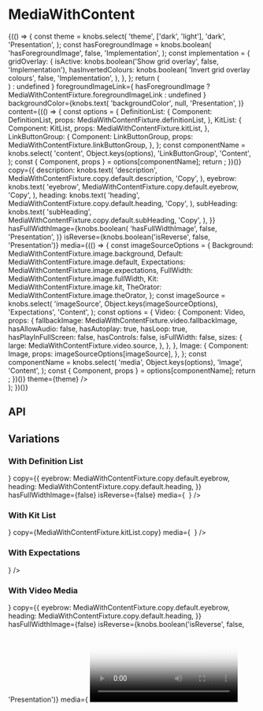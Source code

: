 
<Meta title="Components/MediaWithContent" component={MediaWithContent} />

# MediaWithContent

<Canvas>
  <Story name="Base Component">
    {(() => {
      const theme = knobs.select(
        'theme',
        ['dark', 'light'],
        'dark',
        'Presentation',
      );
      const hasForegroundImage = knobs.boolean(
        'hasForegroundImage',
        false,
        'Implementation',
      );
      const implementation = {
        gridOverlay: {
          isActive: knobs.boolean('Show grid overlay', false, 'Implementation'),
          hasInvertedColours: knobs.boolean(
            'Invert grid overlay colours',
            false,
            'Implementation',
          ),
        },
      };
      return (
        <div style={{ position: 'relative' }}>
          <MediaWithContent
            containMedia={knobs.select(
              'containMedia',
              {
                center: 'center',
                left: 'left',
                right: 'right',
                none: undefined,
              },
              undefined,
              'Presentation',
            )}
            foregroundImage={
              hasForegroundImage ? (
                <Image
                  altText={MediaWithContentFixture.image.foreground.altText}
                  sizes={MediaWithContentFixture.image.foreground.sizes}
                />
              ) : undefined
            }
            foregroundImageLink={
              hasForegroundImage
                ? MediaWithContentFixture.foregroundImageLink
                : undefined
            }
            backgroundColor={knobs.text(
              'backgroundColor',
              null,
              'Presentation',
            )}
            content={(() => {
              const options = {
                DefinitionList: {
                  Component: DefinitionList,
                  props: MediaWithContentFixture.definitionList,
                },
                KitList: {
                  Component: KitList,
                  props: MediaWithContentFixture.kitList,
                },
                LinkButtonGroup: {
                  Component: LinkButtonGroup,
                  props: MediaWithContentFixture.linkButtonGroup,
                },
              };
              const componentName = knobs.select(
                'content',
                Object.keys(options),
                'LinkButtonGroup',
                'Content',
              );
              const { Component, props } = options[componentName];
              return <Component {...props} theme={theme} />;
            })()}
            copy={{
              description: knobs.text(
                'description',
                MediaWithContentFixture.copy.default.description,
                'Copy',
              ),
              eyebrow: knobs.text(
                'eyebrow',
                MediaWithContentFixture.copy.default.eyebrow,
                'Copy',
              ),
              heading: knobs.text(
                'heading',
                MediaWithContentFixture.copy.default.heading,
                'Copy',
              ),
              subHeading: knobs.text(
                'subHeading',
                MediaWithContentFixture.copy.default.subHeading,
                'Copy',
              ),
            }}
            hasFullWidthImage={knobs.boolean(
              'hasFullWidthImage',
              false,
              'Presentation',
            )}
            isReverse={knobs.boolean('isReverse', false, 'Presentation')}
            media={(() => {
              const imageSourceOptions = {
                Background: MediaWithContentFixture.image.background,
                Default: MediaWithContentFixture.image.default,
                Expectations: MediaWithContentFixture.image.expectations,
                FullWidth: MediaWithContentFixture.image.fullWidth,
                Kit: MediaWithContentFixture.image.kit,
                TheOrator: MediaWithContentFixture.image.theOrator,
              };
              const imageSource = knobs.select(
                'imageSource',
                Object.keys(imageSourceOptions),
                'Expectations',
                'Content',
              );
              const options = {
                Video: {
                  Component: Video,
                  props: {
                    fallbackImage: MediaWithContentFixture.video.fallbackImage,
                    hasAllowAudio: false,
                    hasAutoplay: true,
                    hasLoop: true,
                    hasPlayInFullScreen: false,
                    hasControls: false,
                    isFullWidth: false,
                    sizes: {
                      large: MediaWithContentFixture.video.source,
                    },
                  },
                },
                Image: {
                  Component: Image,
                  props: imageSourceOptions[imageSource],
                },
              };
              const componentName = knobs.select(
                'media',
                Object.keys(options),
                'Image',
                'Content',
              );
              const { Component, props } = options[componentName];
              return <Component {...props} theme={theme} />;
            })()}
            theme={theme}
          />
          <StorybookGridOverlay
            isActive={implementation.gridOverlay.isActive}
            hasInvertedColours={implementation.gridOverlay.hasInvertedColours}
          />
        </div>
      );
    })()}
  </Story>
</Canvas>

## API

<ArgsTable of={MediaWithContent} />

## Variations

### With Definition List

<Canvas>
  <Story name="Definition List">
    <MediaWithContent
      backgroundColor="#fffeef"
      content={
        <DefinitionList items={MediaWithContentFixture.definitionList.items} />
      }
      copy={{
        eyebrow: MediaWithContentFixture.copy.default.eyebrow,
        heading: MediaWithContentFixture.copy.default.heading,
      }}
      hasFullWidthImage={false}
      isReverse={false}
      media={
        <Image
          altText={MediaWithContentFixture.image.default.altText}
          sizes={MediaWithContentFixture.image.default.sizes}
        />
      }
    />
  </Story>
</Canvas>

### With Kit List

<Canvas>
  <Story name="With Kit List">
    <MediaWithContent
      content={<KitList items={MediaWithContentFixture.kitList.items} />}
      copy={MediaWithContentFixture.kitList.copy}
      media={
        <Image
          altText={MediaWithContentFixture.image.kit.altText}
          sizes={MediaWithContentFixture.image.kit.sizes}
        />
      }
    />
  </Story>
</Canvas>

### With Expectations

<Canvas>
  <Story name="With Expectations">
    <MediaWithContent
      copy={MediaWithContentFixture.copy.expectations}
      isReverse={true}
      media={
        <Image
          altText={MediaWithContentFixture.image.expectations.altText}
          sizes={MediaWithContentFixture.image.expectations.sizes}
        />
      }
    />
  </Story>
</Canvas>

### With Video Media

<Canvas>
  <Story name="With Video for Media">
    <MediaWithContent
      backgroundColor="#fffeef"
      content={
        <DefinitionList items={MediaWithContentFixture.definitionList.items} />
      }
      copy={{
        eyebrow: MediaWithContentFixture.copy.default.eyebrow,
        heading: MediaWithContentFixture.copy.default.heading,
      }}
      hasFullWidthImage={false}
      isReverse={knobs.boolean('isReverse', false, 'Presentation')}
      media={
        <Video
          hasAllowAudio={true}
          hasAutoplay={false}
          hasLoop={true}
          hasPlayInFullScreen={true}
          hasControls={true}
          isFullWidth={false}
          poster={{
            copy: {
              altText: 'How to Use Video for Tea Tree Leaf Facial Exfoliant',
            },
            sizes: {
              large: './assets/images/MediaWithContent/video-poster.png',
              medium: './assets/images/MediaWithContent/video-poster.png',
              small: './assets/images/MediaWithContent/video-poster.png',
            },
          }}
          sizes={{
            large:
              'https://player.vimeo.com/external/225136214.hd.mp4?s=a01cd8b47f35767394e48dc01af10510ef8ff4dd&profile_id=174',
            medium:
              'https://player.vimeo.com/external/225136214.hd.mp4?s=a01cd8b47f35767394e48dc01af10510ef8ff4dd&profile_id=174',
            small:
              'https://player.vimeo.com/external/225136214.hd.mp4?s=a01cd8b47f35767394e48dc01af10510ef8ff4dd&profile_id=174',
          }}
        />
      }
      theme={knobs.select('theme', ['dark', 'light'], 'dark', 'Presentation')}
    />
  </Story>
</Canvas>
